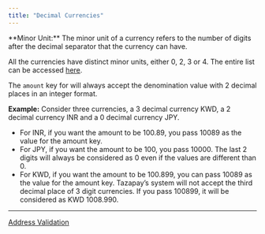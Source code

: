 ```yaml
---
title: "Decimal Currencies"
---
```


<Info>
  **Minor Unit:** The minor unit of a currency refers to the number of digits after the decimal separator that the currency can have.
</Info>

All the currencies have distinct minor units, either 0, 2, 3 or 4. The entire list can be accessed [here](https://www.six-group.com/dam/download/financial-information/data-center/iso-currrency/lists/list-one.xls).

The `amount` key for will always accept the denomination value with 2 decimal places in an integer format.

**Example:** Consider three currencies, a 3 decimal currency KWD, a 2 decimal currency INR and a 0 decimal currency JPY.

* For INR, if you want the amount to be 100.89, you pass 10089 as the value for the amount key.
* For JPY, if you want the amount to be 100, you pass 10000. The last 2 digits will always be considered as 0 even if the values are different than 0.
* For KWD, if you want the amount to be 100.899, you can pass 10089 as the value for the amount key. Tazapay’s system will not accept the third decimal place of 3 digit currencies. If you pass 100899, it will be considered as KWD 1008.990.

***

[Address Validation](/docs/address-validation)
